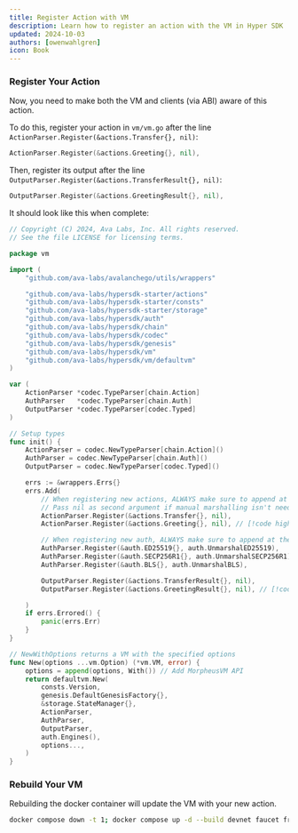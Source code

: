 ```yaml
---
title: Register Action with VM
description: Learn how to register an action with the VM in Hyper SDK
updated: 2024-10-03
authors: [owenwahlgren]
icon: Book
---
```


### Register Your Action
Now, you need to make both the VM and clients (via ABI) aware of this action.

To do this, register your action in `vm/vm.go` after the line `ActionParser.Register(&actions.Transfer{}, nil)`:

```go
ActionParser.Register(&actions.Greeting{}, nil),
```

Then, register its output after the line `OutputParser.Register(&actions.TransferResult{}, nil)`:

```go
OutputParser.Register(&actions.GreetingResult{}, nil),
```

It should look like this when complete:
```go title="vm/vm.go"
// Copyright (C) 2024, Ava Labs, Inc. All rights reserved.
// See the file LICENSE for licensing terms.

package vm

import (
	"github.com/ava-labs/avalanchego/utils/wrappers"

	"github.com/ava-labs/hypersdk-starter/actions"
	"github.com/ava-labs/hypersdk-starter/consts"
	"github.com/ava-labs/hypersdk-starter/storage"
	"github.com/ava-labs/hypersdk/auth"
	"github.com/ava-labs/hypersdk/chain"
	"github.com/ava-labs/hypersdk/codec"
	"github.com/ava-labs/hypersdk/genesis"
	"github.com/ava-labs/hypersdk/vm"
	"github.com/ava-labs/hypersdk/vm/defaultvm"
)

var (
	ActionParser *codec.TypeParser[chain.Action]
	AuthParser   *codec.TypeParser[chain.Auth]
	OutputParser *codec.TypeParser[codec.Typed]
)

// Setup types
func init() {
	ActionParser = codec.NewTypeParser[chain.Action]()
	AuthParser = codec.NewTypeParser[chain.Auth]()
	OutputParser = codec.NewTypeParser[codec.Typed]()

	errs := &wrappers.Errs{}
	errs.Add(
		// When registering new actions, ALWAYS make sure to append at the end.
		// Pass nil as second argument if manual marshalling isn't needed (if in doubt, you probably don't)
		ActionParser.Register(&actions.Transfer{}, nil),
        ActionParser.Register(&actions.Greeting{}, nil), // [!code highlight]

		// When registering new auth, ALWAYS make sure to append at the end.
		AuthParser.Register(&auth.ED25519{}, auth.UnmarshalED25519),
		AuthParser.Register(&auth.SECP256R1{}, auth.UnmarshalSECP256R1),
		AuthParser.Register(&auth.BLS{}, auth.UnmarshalBLS),

		OutputParser.Register(&actions.TransferResult{}, nil),
        OutputParser.Register(&actions.GreetingResult{}, nil), // [!code highlight]

	)
	if errs.Errored() {
		panic(errs.Err)
	}
}

// NewWithOptions returns a VM with the specified options
func New(options ...vm.Option) (*vm.VM, error) {
	options = append(options, With()) // Add MorpheusVM API
	return defaultvm.New(
		consts.Version,
		genesis.DefaultGenesisFactory{},
		&storage.StateManager{},
		ActionParser,
		AuthParser,
		OutputParser,
		auth.Engines(),
		options...,
	)
}
```

### Rebuild Your VM

Rebuilding the docker container will update the VM with your new action.

```bash
docker compose down -t 1; docker compose up -d --build devnet faucet frontend
```